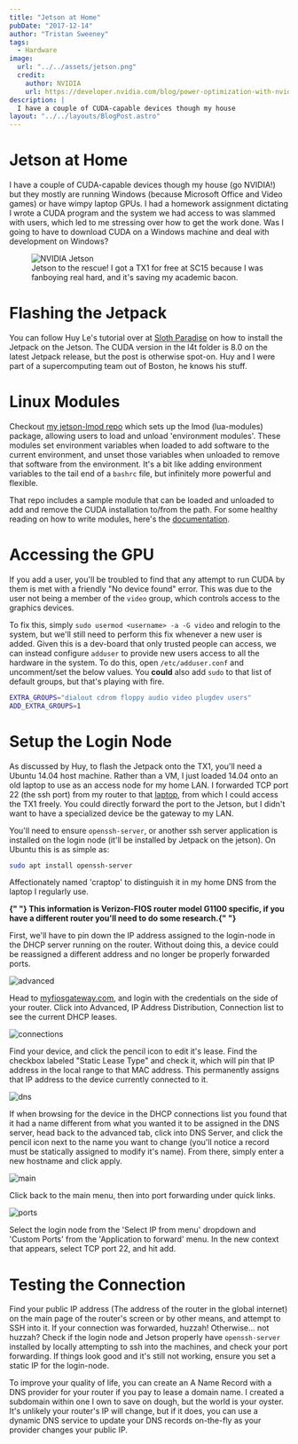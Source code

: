 ```yaml
---
title: "Jetson at Home"
pubDate: "2017-12-14"
author: "Tristan Sweeney"
tags:
  - Hardware
image:
  url: "../../assets/jetson.png"
  credit:
    author: NVIDIA
    url: https://developer.nvidia.com/blog/power-optimization-with-nvidia-jetson/
description: |
  I have a couple of CUDA-capable devices though my house
layout: "../../layouts/BlogPost.astro"
---
```




# Jetson at Home

I have a couple of CUDA-capable devices though my house (go NVIDIA!) but they
mostly are running Windows (because Microsoft Office and Video games) or have
wimpy laptop GPUs. I had a homework assignment dictating I wrote a CUDA program
and the system we had access to was slammed with users, which led to me
stressing over how to get the work done. Was I going to have to download CUDA
on a Windows machine and deal with development on Windows?

<figure>
  <img
    src="https://developer.nvidia.com/sites/default/files/akamai/embedded/images/jetsontx1/JetsonTX1_DevKit_3Quarter_ON.png"
    alt="NVIDIA Jetson"
  />
  <figcaption>
    Jetson to the rescue! I got a TX1 for free at SC15 because I was fanboying
    real hard, and it's saving my academic bacon.
  </figcaption>
</figure>

# Flashing the Jetpack

You can follow Huy Le's tutorial over at [Sloth Paradise](https://www.slothparadise.com/setup-cuda-7-0-nvidia-jetson-tx1-jetpack-detailed/)
on how to install the Jetpack on the Jetson. The CUDA version in the l4t folder
is 8.0 on the latest Jetpack release, but the post is otherwise spot-on. Huy and
I were part of a supercomputing team out of Boston, he knows his stuff.

# Linux Modules

Checkout [my jetson-lmod repo](https://github.com/sweeneytr/jetson-lmod)
which sets up the lmod (lua-modules) package, allowing users to load and
unload 'environment modules'. These modules set environment variables when
loaded to add software to the current environment, and unset those variables
when unloaded to remove that software from the environment. It's a bit like
adding environment variables to the tail end of a `bashrc` file, but infinitely
more powerful and flexible.

That repo includes a sample module that can be loaded and unloaded to add and
remove the CUDA installation to/from the path. For some healthy reading on how
to write modules, here's the [documentation](https://lmod.readthedocs.io/en/latest/).

# Accessing the GPU

If you add a user, you'll be troubled to find that any attempt to run CUDA by
them is met with a friendly "No device found" error. This was due to the user
not being a member of the `video` group, which controls access to the graphics
devices.

To fix this, simply `sudo usermod <username> -a -G video` and relogin to the
system, but we'll still need to perform this fix whenever a new user is added.
Given this is a dev-board that only trusted people can access, we can instead
configure `adduser` to provide new users access to all the hardware in
the system. To do this, open `/etc/adduser.conf` and uncomment/set the below
values. You <b>could</b> also add `sudo` to that list of default groups, but
that's playing with fire.

```bash
EXTRA_GROUPS="dialout cdrom floppy audio video plugdev users"
ADD_EXTRA_GROUPS=1
```

# Setup the Login Node

As discussed by Huy, to flash the Jetpack onto the TX1, you'll need a Ubuntu
14.04 host machine. Rather than a VM, I just loaded 14.04 onto an old laptop to
use as an access node for my home LAN. I forwarded TCP port 22 (the ssh port)
from my router to that <u data-qtip="craptop">laptop</u>, from which I could
access the TX1 freely. You could directly forward the port to the Jetson, but
I didn't want to have a specialized device be the gateway to my LAN.

You'll need to ensure `openssh-server`, or another ssh server application is
installed on the login node (it'll be installed by Jetpack on the jetson). On
Ubuntu this is as simple as:

```bash
sudo apt install openssh-server
```

<p id="craptop" class="qtip-tip">
  Affectionately named 'craptop' to distinguish it in my home DNS from the
  laptop I regularly use.
</p>

<b>
  {" "}
  This information is Verizon-FIOS router model G1100 specific, if you have a
  different router you'll need to do some research.{" "}
</b>

First, we'll have to pin down the IP address assigned to the login-node in the
DHCP server running on the router. Without doing this, a device could be
reassigned a different address and no longer be properly forwarded ports.

<img src="/images/jetson_at_home/advanced.PNG" alt="advanced" />

Head to [myfiosgateway.com](myfiosgateway.com), and login with the credentials
on the side of your router. Click into Advanced, IP Address Distribution,
Connection list to see the current DHCP leases.

<img src="/images/jetson_at_home/connections.PNG" alt="connections" />

Find your device, and click the pencil icon to edit it's lease. Find the
checkbox labeled "Static Lease Type" and check it, which will pin that IP
address in the local range to that MAC address. This permanently assigns that IP
address to the device currently connected to it.

<img src="/images/jetson_at_home/dns.PNG" alt="dns" />

If when browsing for the device in the DHCP connections list you found that it
had a name different from what you wanted it to be assigned in the DNS server,
head back to the advanced tab, click into DNS Server, and click the pencil icon
next to the name you want to change (you'll notice a record must be statically
assigned to modify it's name). From there, simply enter a new hostname and
click apply.

<img src="/images/jetson_at_home/main.PNG" alt="main" />

Click back to the main menu, then into port forwarding under quick links.

<Image src={ports} alt="ports" />

Select the login node from the 'Select IP from menu' dropdown and 'Custom Ports'
from the 'Application to forward' menu. In the new context that appears, select
TCP port 22, and hit add.

# Testing the Connection

Find your public IP address (The address of the router in the global internet)
on the main page of the router's screen or by other means, and attempt to SSH
into it. If your connection was forwarded, huzzah! Otherwise... not huzzah?
Check if the login node and Jetson properly have `openssh-server` installed by
locally attempting to ssh into the machines, and check your port forwarding. If
things look good and it's still not working, ensure you set a static IP for the
login-node.

To improve your quality of life, you can create an A Name Record with a DNS
provider for your router if you pay to lease a domain name. I created a
subdomain within one I own to save on dough, but the world is your oyster. It's
unlikely your router's IP will change, but if it does, you can use a dynamic DNS
service to update your DNS records on-the-fly as your provider changes your
public IP.

